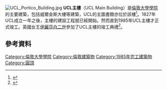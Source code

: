 [[File:UCL_Portico_Building.jpg|thumb]]
'''UCL主樓'''（UCL Main Building）是[[倫敦大學學院|倫敦大學學院]]的主要建築，包括威爾金斯大樓等建築，UCL的主圖書館亦位於該樓<ref>{{Cite web |url=http://www.ucl.ac.uk/Library/main.shtml |title=UCL Library Services - Main Library<!-- Bot generated title --> |access-date=2016-10-24 |archive-url=https://web.archive.org/web/20140720005323/http://www.ucl.ac.uk/Library/main.shtml |archive-date=2014-07-20 |dead-url=yes }}</ref>。1827年UCL成立一年之後，主樓的建設工程就已經開始。然而直到1985年UCL主樓才正式竣工。英國女王[[伊麗莎白二世|伊麗莎白二世]]參加了UCL主樓的竣工典禮<ref>{{cite web|url=http://www.ucl.ac.uk/about-ucl/history/landmarks|title=Landmarks in UCL's History|archive-url=https://web.archive.org/web/20090220190527/http://www.ucl.ac.uk/about-ucl/history/landmarks|archive-date=2009-02-20|accessdate=2016-10-24|dead-url=no}}</ref>。

== 參考資料 ==
{{Reflist}}

{{coord|51.5248|-0.1336|type:landmark_region:GB-CMD|display=title}}

[[Category:倫敦大學學院|Category:倫敦大學學院]]
[[Category:倫敦建築物|Category:倫敦建築物]]
[[Category:1985年完工建築物|Category:1985年完工建築物]]
[[Category:圓頂|Category:圓頂]]